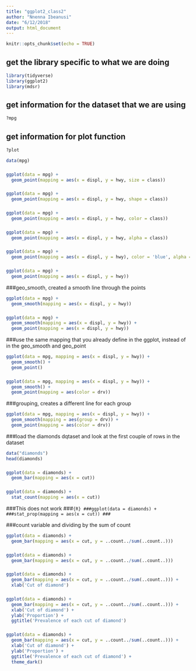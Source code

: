 ```yaml
---
title: "ggplot2_class2"
author: "Nnenna Ibeanusi"
date: "6/12/2018"
output: html_document
---
```


```r
knitr::opts_chunk$set(echo = TRUE)
```

## get the library specific to what we are doing
```r
library(tidyverse)
library(ggplot2)
library(mdsr)
```
## get information for the dataset that we are using
```R
?mpg
```

## get information for plot function
```R
?plot
```

```r
data(mpg)
```

###
```R
ggplot(data = mpg) + 
  geom_point(mapping = aes(x = displ, y = hwy, size = class))
```


###
```R
ggplot(data = mpg) +
  geom_point(mapping = aes(x = displ, y = hwy, shape = class))
```
###
```R
ggplot(data = mpg) +
  geom_point(mapping = aes(x = displ, y = hwy, color = class))
```

###
```R
ggplot(data = mpg) + 
  geom_point(mapping = aes(x = displ, y = hwy, alpha = class))
```

###
```R
ggplot(data = mpg) + 
  geom_point(mapping = aes(x = displ, y = hwy), color = 'blue', alpha = .5)
```

###
```R
ggplot(data = mpg) + 
  geom_point(mapping = aes(x = displ, y = hwy))
```

###geo_smooth, created a smooth line through the points
```R
ggplot(data = mpg) + 
  geom_smooth(mapping = aes(x = displ, y = hwy))
```

###
```R
ggplot(data = mpg) + 
  geom_smooth(mapping = aes(x = displ, y = hwy)) +
  geom_point(mapping = aes(x = displ, y = hwy))
```

###use the same mapping that you already define in the ggplot, instead of in the geo_smooth and geo_point
```R
ggplot(data = mpg, mapping = aes(x = displ, y = hwy)) + 
  geom_smooth() +
  geom_point()
```

###
```R
ggplot(data = mpg, mapping = aes(x = displ, y = hwy)) + 
  geom_smooth() +
  geom_point(mapping = aes(color = drv))
```

###grouping, creates a different line for each group
```R
ggplot(data = mpg, mapping = aes(x = displ, y = hwy)) + 
  geom_smooth(mapping = aes(group = drv)) +
  geom_point(mapping = aes(color = drv))
```

###load the diamonds dqtaset and look at the first couple of rows in the dataset
```R
data("diamonds")
head(diamonds)
```

###
```R
ggplot(data = diamonds) +
  geom_bar(mapping = aes(x = cut))
```

###
```R
ggplot(data = diamonds) +
  stat_count(mapping = aes(x = cut))
```

###This does not work
###```{R}
###ggplot(data = diamonds) +
###stat_prop(mapping = aes(x = cut))
###```

###count variable and dividing by the sum of count
```R
ggplot(data = diamonds) +
  geom_bar(mapping = aes(x = cut, y = ..count../sum(..count..)))
```

###
```R
ggplot(data = diamonds) +
  geom_bar(mapping = aes(x = cut, y = ..count../sum(..count..)))
```

###
```R
ggplot(data = diamonds) +
  geom_bar(mapping = aes(x = cut, y = ..count../sum(..count..))) + 
  xlab('Cut of diamond')
```

###
```R
ggplot(data = diamonds) +
  geom_bar(mapping = aes(x = cut, y = ..count../sum(..count..))) +
  xlab('Cut of diamond') +
  ylab('Proportion') +
  ggtitle('Prevalence of each cut of diamond')
```

###
```R
ggplot(data = diamonds) +
  geom_bar(mapping = aes(x = cut, y = ..count../sum(..count..))) +
  xlab('Cut of diamond') +
  ylab('Proportion') +
  ggtitle('Prevalence of each cut of diamond') +
  theme_dark()
```

###
```R

```

###
```R

```

###
```R

```

###
```R

```

###
```R

```

###
```R

```

###
```R

```

```r

```

